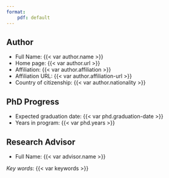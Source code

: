 ```yaml
---
format:
    pdf: default
---
```


## Author

- Full Name: {{< var author.name >}}
- Home page: {{< var author.url >}}
- Affiliation: {{< var author.affiliation >}}
- Affiliation URL: {{< var author.affiliation-url >}}
- Country of citizenship: {{< var author.nationality >}}

## PhD Progress

- Expected graduation date: {{< var phd.graduation-date >}}
- Years in program: {{< var phd.years >}}

## Research Advisor

- Full Name: {{< var advisor.name >}}

*Key words*: {{< var keywords >}}
